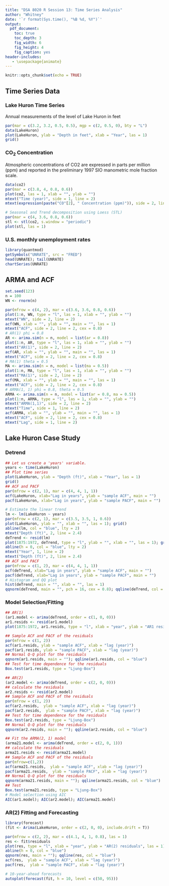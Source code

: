 ```yaml
---
title: "DSA 8020 R Session 13: Time Series Analysis"
author: "Whitney"
date: '`r format(Sys.time(), "%B %d, %Y")`'
output:
  pdf_document:
    toc: true
    toc_depth: 3
    fig_width: 6
    fig_height: 4
    fig_caption: yes
header-includes:
   - \usepackage{animate}
---
```


```r
knitr::opts_chunk$set(echo = TRUE)
```

## Time Series Data

### Lake Huron Time Series

Annual measurements of the level of Lake Huron in feet

```r
par(mar = c(3.2, 3.2, 0.5, 0.5), mgp = c(2, 0.5, 0), bty = "L")
data(LakeHuron)
plot(LakeHuron, ylab = "Depth in feet", xlab = "Year", las = 1)
grid()
```

### $\mathrm{CO}_{2}$ Concentration

Atmospheric concentrations of $\mathrm{CO}2$ are expressed in parts per million (ppm) and reported in the preliminary 1997 SIO manometric mole fraction scale.

```r
data(co2)
par(mar = c(3.8, 4, 0.8, 0.6))
plot(co2, las = 1, xlab = "", ylab = "")
mtext("Time (year)", side = 1, line = 2)
mtext(expression(paste("CO"[2], " Concentration (ppm)")), side = 2, line = 2.5)

# Seasonal and Trend decomposition using Loess (STL)
par(mar = c(4, 3.6, 0.8, 0.6))
stl <- stl(co2, s.window = "periodic")
plot(stl, las = 1)
```

### U.S. monthly unemployment rates

```r
library(quantmod)
getSymbols("UNRATE", src = "FRED")
head(UNRATE); tail(UNRATE)
chartSeries(UNRATE) 
```


## ARMA and ACF

```r
set.seed(123)
n = 100
WN <- rnorm(n)

par(mfrow = c(4, 2), mar = c(3.6, 3.6, 0.8, 0.6))
plot(1:n, WN, type = "l", las = 1, xlab = "", ylab = "")
mtext("WN", side = 2, line = 2)
acf(WN, xlab = "", ylab = "", main = "", las = 1)
mtext("ACF", side = 2, line = 2, cex = 0.8)
# AR(1) phi = 0.8
AR <- arima.sim(n = n, model = list(ar = 0.8))
plot(1:n, AR, type = "l", las = 1, xlab = "", ylab = "")
mtext("AR(1)", side = 2, line = 2)
acf(AR, xlab = "", ylab = "", main = "", las = 1)
mtext("ACF", side = 2, line = 2, cex = 0.8)
# MA(1) theta = 0.5
MA <- arima.sim(n = n, model = list(ma = 0.5))
plot(1:n, MA, type = "l", las = 1, xlab = "", ylab = "")
mtext("MA(1)", side = 2, line = 2)
acf(MA, xlab = "", ylab = "", main = "", las = 1)
mtext("ACF", side = 2, line = 2, cex = 0.8)
# ARMA(1, 1) phi = 0.8, theta = 0.5
ARMA <- arima.sim(n = n, model = list(ar = 0.8, ma = 0.5))
plot(1:n, ARMA, type = "l", las = 1, xlab = "", ylab = "")
mtext("ARMA(1,1)", side = 2, line = 2)
mtext("Time", side = 1, line = 2)
acf(ARMA, xlab = "", ylab = "", main = "", las = 1)
mtext("ACF", side = 2, line = 2, cex = 0.8)
mtext("Lag", side = 1, line = 2)
```

## Lake Huron Case Study

### Detrend 

```r
## Let us create a 'years' variable.
years <- time(LakeHuron)
## Plot time series
plot(LakeHuron, ylab = "Depth (ft)", xlab = "Year", las = 1)
grid()
## ACF and PACF
par(mfrow = c(2, 1), mar = c(4, 4, 1, 1))
acf(LakeHuron, xlab="Lag in years", ylab = "sample ACF", main = "")
pacf(LakeHuron, xlab="Lag in years", ylab = "sample PACF", main = "")

# Estimate the linear trend
lm <- lm(LakeHuron ~ years)
par(mfrow = c(2, 1), mar = c(3.5, 3.5, 1, 0.6))
plot(LakeHuron, ylab = "", xlab = "", las = 1); grid()
abline(lm, col = "blue", lty = 2)
mtext("Depth (ft)", 2, line = 2.4)
deTrend <- resid(lm)
plot(1875:1972, deTrend, type = "l", ylab = "", xlab = "", las = 1); grid()
abline(h = 0, col = "blue", lty = 2)
mtext("Year", 1, line = 2)
mtext("Depth (ft)", 2, line = 2.4)
## ACF and PACF
par(mfrow = c(1, 2), mar = c(4, 4, 1, 1))
acf(deTrend, xlab="Lag in years", ylab = "sample ACF", main = "")
pacf(deTrend, xlab="Lag in years", ylab = "sample PACF", main = "")
# Histogram and QQ plot
hist(deTrend, main = "", xlab = "", las = 1)
qqnorm(deTrend, main = "", pch = 16, cex = 0.8); qqline(deTrend, col = "blue")
```

### Model Selection/Fitting

```r
## AR(1)
(ar1.model <- arima(deTrend, order = c(1, 0, 0)))
ar1.resids <- resid(ar1.model)
plot(1875:1972, ar1.resids, type = "l", xlab = "year", ylab = "AR1 residuals")

## Sample ACF and PACF of the residuals
par(mfrow = c(1, 2))
acf(ar1.resids, ylab = "sample ACF", xlab = "lag (year)")
pacf(ar1.resids, ylab = "sample PACF", xlab = "lag (year)")
## Normal Q-Q plot for the residuals
qqnorm(ar1.resids, main = ""); qqline(ar1.resids, col = "blue")
## Test for time dependence for the residuals 
Box.test(ar1.resids, type = "Ljung-Box")

## AR(2)
(ar2.model <- arima(deTrend, order = c(2, 0, 0)))
## calculate the residuals
ar2.resids <- resid(ar2.model)
## Sample ACF and PACF of the residuals
par(mfrow = c(1, 2))
acf(ar2.resids,  ylab = "sample ACF", xlab = "lag (year)")
pacf(ar2.resids,  ylab = "sample PACF", xlab = "lag (year)")
## Test for time dependence for the residuals 
Box.test(ar2.resids, type = "Ljung-Box")
## Normal Q-Q plot for the residuals
qqnorm(ar2.resids, main = ""); qqline(ar2.resids, col = "blue")

## Fit the ARMA(2, 1) model
(arma21.model <- arima(deTrend, order = c(2, 0, 1)))
## calculate the residuals
arma21.resids <- resid(arma21.model)
## Sample ACF and PACF of the residuals
par(mfrow=c(1,2))
acf(arma21.resids,  ylab = "sample ACF", xlab = "lag (year)")
pacf(arma21.resids,  ylab = "sample PACF", xlab = "lag (year)")
## Normal Q-Q plot for the residuals
qqnorm(arma21.resids, main = ""); qqline(arma21.resids, col = "blue")
## Test
Box.test(arma21.resids, type = "Ljung-Box")
# Model selection using AIC
AIC(ar1.model); AIC(ar2.model); AIC(arma21.model)
```

### AR(2) Fitting and Forecasting

```r
library(forecast)
(fit <- Arima(LakeHuron, order = c(2, 0, 0), include.drift = T))

par(mfrow = c(2, 2), mar = c(4.1, 4, 1, 0.8), las = 1)
res <- fit$residuals
plot(res, type = "l", xlab = "year", ylab = "AR(2) residuals", las = 1)
abline(h = 0, col = "blue")
qqnorm(res, main = ""); qqline(res, col = "blue")
acf(res,  ylab = "sample ACF", xlab = "lag (year)")
pacf(res,  ylab = "sample PACF", xlab = "lag (year)")

# 10-year-ahead forecasts
autoplot(forecast(fit, h = 10, level = c(50, 95)))
```



